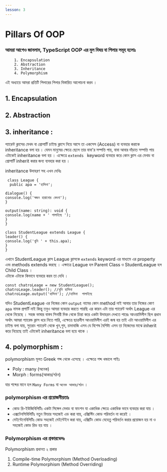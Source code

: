 ```yaml
---
lesson: 3
---
```




# Pillars Of OOP

### আমরা আগেও জানলাম, TypeScript OOP এর মুল বিষয় বা পিলার সমূহ হলোঃ

        1. Encapsulation
        2. Abstraction
        3. Inheritance
        4. Polymorphism

এই অধ্যায়ে আমরা প্রতিটি পিলারের পিলার বিস্তারিত আলোচনা করব ।

## 1. Encapsulation

## 2. Abstraction

## 3. inheritance :

প্যারেন্ট ক্লাসের মেথদ বা প্রোপার্টি চাইল্ড ক্লাসে নিয়ে আসে তা একসেস (Access) বা ব্যবহার করাকে inheritance বলা হয় । যেমন মানুষের ক্ষেত্রে ছেলে তার বাবা'র সম্পত্তি পায়, বাবা আবার দাঁড়াত সম্পত্তি পায় এটাকেই inheritance বলা হয় । এক্ষেত্রে `extends ` keyword ব্যবহার করে কোন ক্লাস এর মেথড বা প্রোপার্টি inherit করার জন্য ব্যবহার করা হয় ।

inheritance উদাহরণ সহ এখন দেখিঃ

```tsx
 class League {
  public apa = 'হাসিনা';

dialogue() {
console.log('স্বজন হারানোর বেদনা');
}

output(name: string): void {
console.log(name + ' পালাইছে ');
}
}

class StudentLeague extends League {
leader() {
console.log('খুনি ' + this.apa);
}
}
```

এখানে StudentLeague  ক্লাস League ক্লাসকে `extends` keyword এর মাধ্যমে এর property এবং methods extends করছে । এক্ষাত্রে League হল Parent Class ও StudentLeague হল Child Class ।  
 এটাকে এটাকে কিভাবে ব্যবহার করব তা দেখি ।


```tsx
const chatroLeage = new StudentLeague();
chatroLeage.leader(); //খুনি হাসিনা
chatroLeage.output('হাসিনা'); //হাসিনা  পালাইছে

```

যদিও StudentLeague এর নিজের কোন `output` নামের কোন method নাই আবার তার নিজের কোণ  `apa` নামক প্রপার্টি নাই  কিন্তু তবুও আমরা ব্যবহার করতে পারছি এর  কারন এটা তার প্যারেন্ট অর্থাৎ League এর থেকে নিয়েছে । সহজ ভাষার বাস্তব সিনারী দিক থেকে চিন্তা করে একটা উদাহরন  দেখতে পারেঃ 
আওয়ামিলীগ ছিল প্রধান অর্থাৎ আমরা প্যারেন্ড ক্লাস ধরে নিতে পারি, এক্ষেত্রে ছাত্রলীগ আওয়ামিলীগ এরই  জন্ম হয় তাই এটা আওয়ামিলীগ এর চাইল্ড বলা যায়, সুতরাং প্যারেন্ট থেকে খুন,গুম, চাদাবাজি এসব যে বিশেষ বৈশিষ্ট্য  এসব তা নিজেদের মাঝে inherit করে নিয়েছে তাই এটাকেই inheritance বলা হয়ে থাকে । 

## 4. polymorphism :

polymorphism মূলত Greek শব্দ থেকে এসেছে । এক্ষেত্রে শব্দ খন্ডালে পাইঃ

- Poly : many (অনেক)
- Morph : forms(আকার/গঠন)

যার শব্দের মানে হল `Many Forms` বা `অনেক আকার/গঠন` ।

### polymorphism এর প্রয়োজনীয়তাঃ

- কোড রি-ইউজিবিলিটিঃ একটা সিঙ্গেল মেথড বা ফাংশন যা একাধিক ক্ষেত্রে একাধিক ভাবে ব্যবহার করা যায় ।
- এক্সটেনসিবিলিটিঃ নতুন ফিচার সহজেই এড করা যায়, এক্সিস্টিং কোড পরিবর্তন না করেই ।
- মেইন্টেনেবিলিটিঃ কোড সহজেই মেইন্টেইন করা যায়, এক্সিটিং কোড যেহেতু পরিবর্তন করার প্রয়োজন হয় না ও সহজেই কোড রিড হয় যায় ।

### Polymorphism এর প্রকারভেদঃ

Polymorphism প্রধানত ২ প্রকার

1. Compile-time Polymorphism (Method Overloading)
2. Runtime Polymorphism (Method Overriding)
